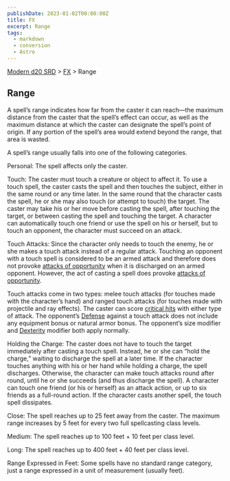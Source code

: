 ```yaml
---
publishDate: 2023-01-02T00:00:00Z
title: FX
excerpt: Range
tags:
  - markdown
  - conversion
  - Astro
---
```


[Modern d20 SRD](/#modernD20) > [FX](modern-d20-srd-fx-index) > Range

## Range

A spell’s range indicates how far from the caster it can reach—the maximum
distance from the caster that the spell’s effect can occur, as well as the
maximum distance at which the caster can designate the spell’s point of
origin. If any portion of the spell’s area would extend beyond the range, that
area is wasted.

A spell’s range usually falls into one of the following categories.

Personal: The spell affects only the caster.

Touch: The caster must touch a creature or object to affect it. To use a touch
spell, the caster casts the spell and then touches the subject, either in the
same round or any time later. In the same round that the character casts the
spell, he or she may also touch (or attempt to touch) the target. The caster
may take his or her move before casting the spell, after touching the target,
or between casting the spell and touching the target. A character can
automatically touch one friend or use the spell on his or herself, but to
touch an opponent, the character must succeed on an attack.

Touch Attacks: Since the character only needs to touch the enemy, he or she
makes a touch attack instead of a regular attack. Touching an opponent with a
touch spell is considered to be an armed attack and therefore does not provoke
[attacks of opportunity](modern-d20-srd-combat-attacks-of-opportunity) when it
is discharged on an armed opponent. However, the act of casting a spell does
provoke [attacks of opportunity](modern-d20-srd-combat-attacks-of-opportunity).

Touch attacks come in two types: melee touch attacks (for touches made with
the character’s hand) and ranged touch attacks (for touches made with
projectile and ray effects). The caster can score [critical hits](modern-d20-srd-combat-critical-hits) with either type of attack. The
opponent’s [Defense](modern-d20-srd-combat-defense) against a touch attack
does not include any equipment bonus or natural armor bonus. The opponent’s
size modifier and [Dexterity](modern-d20-srd-basics-ability-scores) modifier
both apply normally.

Holding the Charge: The caster does not have to touch the target immediately
after casting a touch spell. Instead, he or she can “hold the charge,” waiting
to discharge the spell at a later time. If the character touches anything with
his or her hand while holding a charge, the spell discharges. Otherwise, the
character can make touch attacks round after round, until he or she succeeds
(and thus discharge the spell). A character can touch one friend (or his or
herself) as an attack action, or up to six friends as a full-round action. If
the character casts another spell, the touch spell dissipates.

Close: The spell reaches up to 25 feet away from the caster. The maximum range
increases by 5 feet for every two full spellcasting class levels.

Medium: The spell reaches up to 100 feet + 10 feet per class level.

Long: The spell reaches up to 400 feet + 40 feet per class level.

Range Expressed in Feet: Some spells have no standard range category, just a
range expressed in a unit of measurement (usually feet).

